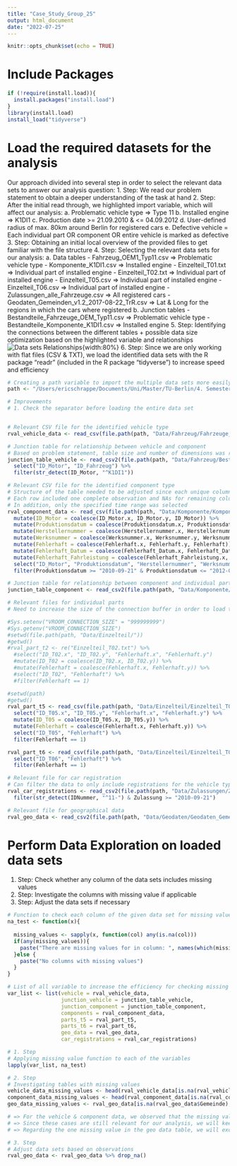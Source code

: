 ```yaml
---
title: "Case_Study_Group_25"
output: html_document
date: "2022-07-25"
---
```


```r
knitr::opts_chunk$set(echo = TRUE)
```

# Include Packages
```r
if (!require(install.load)){
  install.packages("install.load")
}
library(install.load)
install_load("tidyverse")
```

# Load the required datasets for the analysis

Our approach divided into several step in order to select the relevant data sets to answer our analysis question:
1. Step: We read our problem statement to obtain a deeper understanding of the task at hand
2. Step: After the initial read through, we highlighted import variable, which will affect our analysis:
         a. Problematic vehicle type => Type 11
         b. Installed engine => K1DI1
         c. Production date >= 21.09.2010 & <= 04.09.2012
         d. User-defined radius of max. 80km around Berlin for registered cars
         e. Defective vehicle = Each individual part OR component OR entire vehicle is marked as defective
3. Step: Obtaining an initial local overview of the provided files to get familiar with the file structure
4. Step: Selecting the relevant data sets for our analysis:
         a. Data tables
            - Fahrzeug_OEM1_Typ11.csv => Problematic vehicle type
            - Komponente_K1DI1.csv => Installed engine
            - Einzelteil_T01.txt => Individual part of installed engine
            - Einzelteil_T02.txt => Individual part of installed engine
            - Einzelteil_T05.csv => Individual part of installed engine
            - Einzelteil_T06.csv => Individual part of installed engine
            - Zulassungen_alle_Fahrzeuge.csv => All registered cars
            - Geodaten_Gemeinden_v1.2_2017-08-22_TrR.csv => Lat & Long for the regions in which the cars where registered
         b. Junction tables
            - Bestandteile_Fahrzeuge_OEM_Typ11.csv => Problematic vehicle type
            - Bestandteile_Komponente_K1DI1.csv => Installed engine
5. Step: Identifying the connections between the different tables + possible data size optimization based on the highlighted variable and relationships
![Data sets Relationships](Dataset_relationships.jpeg){width:80%}
6. Step: Since we are only working with flat files (CSV & TXT), we load the identified data sets with the R package "readr" (included in the R package "tidyverse") to increase speed and efficiency

```r
# Creating a path variable to import the multiple data sets more easily
path <- "/Users/ericschrappe/Documents/Uni/Master/TU-Berlin/4. Semester/Introduction to Data Analytics/Case_Study"

# Improvements
# 1. Check the separator before loading the entire data set


# Relevant CSV file for the identified vehicle type
rval_vehicle_data <- read_csv(file.path(path, "Data/Fahrzeug/Fahrzeuge_OEM1_Typ11.csv"), col_names=TRUE)

# Junction table for relationship between vehicle and component
# Based on problem statement, table size and number of dimensions was reduced to save memory space
junction_table_vehicle <- read_csv2(file.path(path, "Data/Fahrzeug/Bestandteile_Fahrzeuge_OEM1_Typ11.csv"), col_names=TRUE) %>% 
  select("ID_Motor", "ID_Fahrzeug") %>% 
  filter(str_detect(ID_Motor, "^K1DI1"))

# Relevant CSV file for the identified component type
# Structure of the table needed to be adjusted since each unique column was repeated after a certain amount of observations
# Each row included one complete observation and NAs for remaining columns
# In addition, only the specified time range was selected
rval_component_data <- read_csv(file.path(path, "Data/Komponente/Komponente_K1DI1.csv")) %>% 
  mutate(ID_Motor = coalesce(ID_Motor.x, ID_Motor.y, ID_Motor)) %>%
  mutate(Produktionsdatum = coalesce(Produktionsdatum.x, Produktionsdatum.y, Produktionsdatum)) %>%
  mutate(Herstellernummer = coalesce(Herstellernummer.x, Herstellernummer.y, Herstellernummer)) %>%
  mutate(Werksnummer = coalesce(Werksnummer.x, Werksnummer.y, Werksnummer)) %>%
  mutate(Fehlerhaft = coalesce(Fehlerhaft.x, Fehlerhaft.y, Fehlerhaft)) %>%
  mutate(Fehlerhaft_Datum = coalesce(Fehlerhaft_Datum.x, Fehlerhaft_Datum.y, Fehlerhaft_Datum)) %>%
  mutate(Fehlerhaft_Fahrleistung = coalesce(Fehlerhaft_Fahrleistung.x, Fehlerhaft_Fahrleistung.y, Fehlerhaft_Fahrleistung)) %>%
  select("ID_Motor", "Produktionsdatum", "Herstellernummer", "Werksnummer", "Fehlerhaft", "Fehlerhaft_Datum", "Fehlerhaft_Fahrleistung") %>% 
  filter(Produktionsdatum >= "2010-09-21" & Produktionsdatum <= "2012-09-04")

# Junction table for relationship between component and individual part
junction_table_component <- read_csv2(file.path(path, "Data/Komponente/Bestandteile_Komponente_K1DI1.csv"))

# Relevant files for individual parts
# Need to increase the size of the connection buffer in order to load the TXT-file properly

#Sys.setenv("VROOM_CONNECTION_SIZE" = "999999999")
#Sys.getenv("VROOM_CONNECTION_SIZE")
#setwd(file.path(path, "Data/Einzelteil/"))
#getwd()
#rval_part_t2 <- re("Einzelteil_T02.txt") %>% 
  #select("ID_T02.x", "ID_T02.y", "Fehlerhaft.x", "Fehlerhaft.y")
  #mutate(ID_T02 = coalesce(ID_T02.x, ID_T02.y)) %>% 
  #mutate(Fehlerhaft = coalesce(Fehlerhaft.x, Fehlerhaft.y)) %>%
  #select("ID_T02", "Fehlerhaft") %>%
  #filter(Fehlerhaft == 1)

#setwd(path)
#getwd()
rval_part_t5 <- read_csv(file.path(path, "Data/Einzelteil/Einzelteil_T05.csv"), col_names=TRUE) %>%
  select("ID_T05.x", "ID_T05.y", "Fehlerhaft.x", "Fehlerhaft.y") %>% 
  mutate(ID_T05 = coalesce(ID_T05.x, ID_T05.y)) %>% 
  mutate(Fehlerhaft = coalesce(Fehlerhaft.x, Fehlerhaft.y)) %>%
  select("ID_T05", "Fehlerhaft") %>%
  filter(Fehlerhaft == 1)

rval_part_t6 <- read_csv(file.path(path, "Data/Einzelteil/Einzelteil_T06.csv"), col_names=TRUE) %>% 
  select("ID_T06", "Fehlerhaft") %>%
  filter(Fehlerhaft == 1)

# Relevant file for car registration
# Can filter the data to only include registrations for the vehicle type 11 & which were registered at least at the same day as the engine was produced
rval_car_registrations <- read_csv2(file.path(path, "Data/Zulassungen/Zulassungen_alle_Fahrzeuge.csv"), col_names=TRUE) %>% 
  filter(str_detect(IDNummer, "^11-") & Zulassung >= "2010-09-21")

# Relevant file for geographical data
rval_geo_data <- read_csv2(file.path(path, "Data/Geodaten/Geodaten_Gemeinden_v1.2_2017-08-22_TrR.csv"), col_names=TRUE)

```

# Perform Data Exploration on loaded data sets

1. Step: Check whether any column of the data sets includes missing values
2. Step: Investigate the columns with missing value if applicable
3. Step: Adjust the data sets if necessary


```r
# Function to check each column of the given data set for missing values
na_test <- function(x){
  
  missing_values <- sapply(x, function(col) any(is.na(col)))
  if(any(missing_values)){
    paste("There are missing values for in column: ", names(which(missing_values)))
  }else {
    paste("No columns with missing values")
  }
}

# List of all variable to increase the efficiency for checking missing values
var_list <- list(vehicle = rval_vehicle_data,
                 junction_vehicle = junction_table_vehicle,
                 junction_component = junction_table_component,
                 components = rval_component_data, 
                 parts_t5 = rval_part_t5, 
                 parts_t6 = rval_part_t6, 
                 geo_data = rval_geo_data,
                 car_registrations = rval_car_registrations)

# 1. Step
# Applying missing value function to each of the variables
lapply(var_list, na_test)

# 2. Step
# Investigating tables with missing values
vehicle_data_missing_values <- head(rval_vehicle_data[is.na(rval_vehicle_data$Fehlerhaft_Datum),], 5)
component_data_missing_values <- head(rval_component_data[is.na(rval_component_data$Fehlerhaft_Datum),], 5)
geo_data_missing_values <- rval_geo_data[is.na(rval_geo_data$Gemeinde),]

# => For the vehicle & component data, we observed that the missing values only occur when the vehicle / component isn't defective
# => Since these cases are still relevant for our analysis, we will keep them at this point of our analysis
# => Regarding the one missing value in the geo data table, we will exclude this observation from our analysis since it seems to not have a significant impact

# 3. Step
# Adjust data sets based on observations
rval_geo_data <- rval_geo_data %>% drop_na()










```


